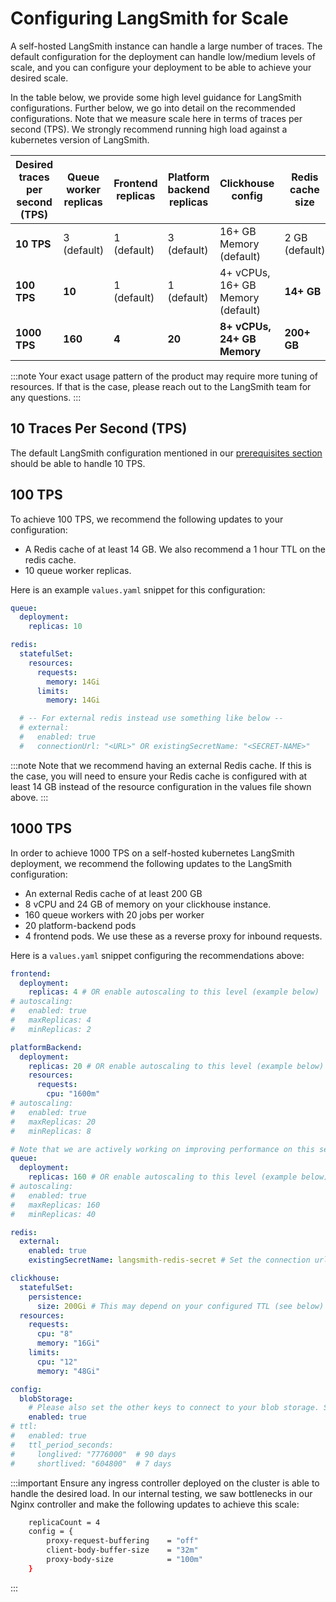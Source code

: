 # Configuring LangSmith for Scale

A self-hosted LangSmith instance can handle a large number of traces. The default configuration for the deployment can handle low/medium levels of scale, and you can configure your deployment to be able to achieve your desired scale.

In the table below, we provide some high level guidance for LangSmith configurations. Further below, we go into detail on the recommended configurations. Note that we measure scale here in terms of traces per second (TPS). We strongly recommend running high load against a kubernetes version of LangSmith.

| Desired traces per second (TPS) | Queue worker replicas | Frontend replicas | Platform backend replicas | Clickhouse config                 | Redis cache size |
| ------------------------------- | --------------------- | ----------------- | ------------------------- | --------------------------------- | ---------------- |
| **10 TPS**                      | 3 (default)           | 1 (default)       | 3 (default)               | 16+ GB Memory (default)           | 2 GB (default)   |
| **100 TPS**                     | **10**                | 1 (default)       | 1 (default)               | 4+ vCPUs, 16+ GB Memory (default) | **14+ GB**       |
| **1000 TPS**                    | **160**               | **4**             | **20**                    | **8+ vCPUs, 24+ GB Memory**       | **200+ GB**      |

:::note
Your exact usage pattern of the product may require more tuning of resources. If that is the case, please reach out to the LangSmith team for any questions.
:::

## 10 Traces Per Second (TPS)

The default LangSmith configuration mentioned in our [prerequisites section](../installation/kubernetes#prerequisites) should be able to handle 10 TPS.

## 100 TPS

To achieve 100 TPS, we recommend the following updates to your configuration:

- A Redis cache of at least 14 GB. We also recommend a 1 hour TTL on the redis cache.
- 10 queue worker replicas.

Here is an example `values.yaml` snippet for this configuration:

```yaml
queue:
  deployment:
    replicas: 10

redis:
  statefulSet:
    resources:
      requests:
        memory: 14Gi
      limits:
        memory: 14Gi

  # -- For external redis instead use something like below --
  # external:
  #   enabled: true
  #   connectionUrl: "<URL>" OR existingSecretName: "<SECRET-NAME>"
```

:::note
Note that we recommend having an external Redis cache. If this is the case, you will need to ensure your Redis cache is configured with at least 14 GB instead of the resource configuration in the values file shown above.
:::

## 1000 TPS

In order to achieve 1000 TPS on a self-hosted kubernetes LangSmith deployment, we recommend the following updates to the LangSmith configuration:

- An external Redis cache of at least 200 GB
- 8 vCPU and 24 GB of memory on your clickhouse instance.
- 160 queue workers with 20 jobs per worker
- 20 platform-backend pods
- 4 frontend pods. We use these as a reverse proxy for inbound requests.

Here is a `values.yaml` snippet configuring the recommendations above:

```yaml
frontend:
  deployment:
    replicas: 4 # OR enable autoscaling to this level (example below)
# autoscaling:
#   enabled: true
#   maxReplicas: 4
#   minReplicas: 2

platformBackend:
  deployment:
    replicas: 20 # OR enable autoscaling to this level (example below)
    resources:
      requests:
        cpu: "1600m"
# autoscaling:
#   enabled: true
#   maxReplicas: 20
#   minReplicas: 8

# Note that we are actively working on improving performance on this service.
queue:
  deployment:
    replicas: 160 # OR enable autoscaling to this level (example below)
# autoscaling:
#   enabled: true
#   maxReplicas: 160
#   minReplicas: 40

redis:
  external:
    enabled: true
    existingSecretName: langsmith-redis-secret # Set the connection url for your external Redis instance (200+ GB)

clickhouse:
  statefulSet:
    persistence:
      size: 200Gi # This may depend on your configured TTL (see below)
  resources:
    requests:
      cpu: "8"
      memory: "16Gi"
    limits:
      cpu: "12"
      memory: "48Gi"

config:
  blobStorage:
    # Please also set the other keys to connect to your blob storage. See configuration section.
    enabled: true
# ttl:
#   enabled: true
#   ttl_period_seconds:
#     longlived: "7776000"  # 90 days
#     shortlived: "604800"  # 7 days
```

:::important
Ensure any ingress controller deployed on the cluster is able to handle the desired load. In our internal testing, we saw bottlenecks in our Nginx controller and make the following updates to achieve this scale:

```bash
    replicaCount = 4
    config = {
        proxy-request-buffering    = "off"
        client-body-buffer-size    = "32m"
        proxy-body-size            = "100m"
    }
```

:::
